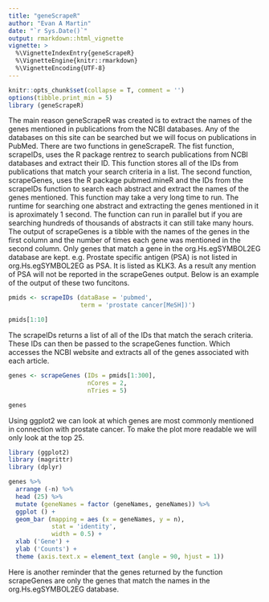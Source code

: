 ```yaml
---
title: "geneScrapeR"
author: "Evan A Martin"
date: "`r Sys.Date()`"
output: rmarkdown::html_vignette
vignette: >
  %\VignetteIndexEntry{geneScrapeR}
  %\VignetteEngine{knitr::rmarkdown}
  %\VignetteEncoding{UTF-8}
---
```


```r
knitr::opts_chunk$set(collapse = T, comment = '')
options(tibble.print_min = 5)
library (geneScrapeR)
```

The main reason geneScrapeR was created is to extract the names of the genes mentioned in publications from the NCBI databases. Any of the databases on this site can be searched but we will focus on publications in PubMed. There are two functions in geneScrapeR. The fist function, scrapeIDs, uses the R package rentrez to search publications from NCBI databases and extract their ID. This function stores all of the IDs from publications that match your search criteria in a list. The second function, scrapeGenes, uses the R package pubmed.mineR and the IDs from the scrapeIDs function to search each abstract and extract the names of the genes mentioned. This function may take a very long time to run. The runtime for searching one abstract and extracting the genes mentioned in it is aproximately 1 second. The function can run in parallel but if you are searching hundreds of thousands of abstracts it can still take many hours. The output of scrapeGenes is a tibble with the names of the genes in the first column and the number of times each gene was mentioned in the second column. Only genes that match a gene in the org.Hs.egSYMBOL2EG database are kept. e.g. Prostate specific antigen (PSA) is not listed in org.Hs.egSYMBOL2EG as PSA. It is listed as KLK3. As a result any mention of PSA will not be reported in the scrapeGenes output. Below is an example of the output of these two funcitons.


```r
pmids <- scrapeIDs (dataBase = 'pubmed',
                    term = 'prostate cancer[MeSH])')

pmids[1:10]
```

The scrapeIDs returns a list of all of the IDs that match the serach criteria. These IDs can then be passed to the scrapeGenes function. Which accesses the NCBI website and extracts all of the genes associated with each article.

```r
genes <- scrapeGenes (IDs = pmids[1:300],
                      nCores = 2,
                      nTries = 5)

genes
```

Using ggplot2 we can look at which genes are most commonly mentioned in connection with prostate cancer. To make the plot more readable we will only look at the top 25.

```r
library (ggplot2)
library (magrittr)
library (dplyr)

genes %>%
  arrange (-n) %>%
  head (25) %>%
  mutate (geneNames = factor (geneNames, geneNames)) %>%
  ggplot () +
  geom_bar (mapping = aes (x = geneNames, y = n),
            stat = 'identity',
            width = 0.5) +
  xlab ('Gene') +
  ylab ('Counts') +
  theme (axis.text.x = element_text (angle = 90, hjust = 1))
```

Here is another reminder that the genes returned by the function scrapeGenes are only the genes that match the names in the org.Hs.egSYMBOL2EG database.

